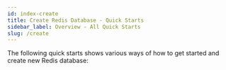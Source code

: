 ```yaml
---
id: index-create
title: Create Redis Database - Quick Starts 
sidebar_label: Overview - All Quick Starts 
slug: /create
---
```




The following quick starts shows various ways of how to get started and create new Redis database:



<div class="row">
  <div class="col">
     <RedisCard
        title="Redis Stack"
        description="Create database using Redis Stack"
        page="/create/redis-stack"
        />
 </div>



 <div class="col">
     <RedisCard 
        title="Redis Enterprise Cloud" 
        imgPath="recloud.png"
        description="Create database using Redis Enterprise Cloud" 
        preview="recloud.png"
        page="/create/rediscloud"
        />
 </div>


 <div class="col">
    <RedisCard 
        title="Redis on Heroku" 
        description="Create Redis database on Heroku" 
        page="/create/heroku"
        />
 </div>
</div>

<div class="row">
 <div class="col">
    <RedisCard 
        title="Redis on Azure Cache" 
        description="Create Redis database on Azure Cache" 
        page="/create/azure"
        />
 </div>


 <div class="col">
     <RedisCard
        title="Redis on Google Cloud"
        imgPath="recloud.png"
        description="Create Redis database using Google Cloud"
        preview="recloud.png"
        page="/create/gcp"
        />
</div>


 <div class="col">
    <RedisCard
        title="Redis on AWS"
        description="Create Redis database on AWS"
        page="/create/aws"
        />
 </div>
</div>

<div class="row">

 <div class="col">
    <RedisCard
        title="Redis on Docker"
        description="Create Redis database on Docker"                   
        page="/create/docker"
        />
 </div>


 <div class="col">
     <RedisCard
        title="Redis on Kubernetes"
        imgPath="recloud.png"
        description="Create Redis database on Kubernetes Platform"
        preview="recloud.png"
        page="/create/kubernetes"
        />
</div>


 <div class="col">
    <RedisCard
        title="Redis from Source"
        description="Create Redis database from Source"
        page="/create/from-source"
        />   
  </div>
</div>

<div class="row">

   <div class="col">
    <RedisCard
        title="Redis on Mac"
        description="Create Redis database on Mac using Homebrew"
        page="/create/homebrew"
        />
  </div>



</div>



